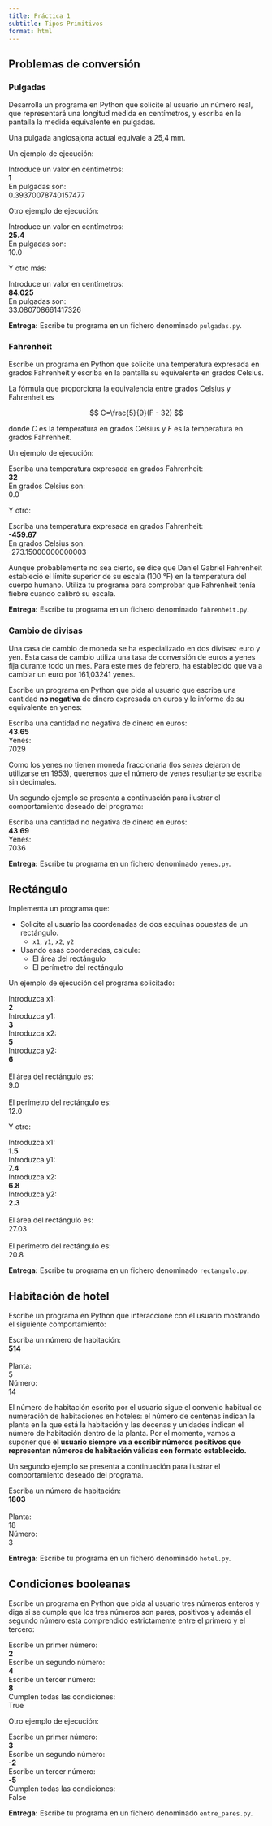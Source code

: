```yaml
---
title: Práctica 1
subtitle: Tipos Primitivos
format: html
---
```


## Problemas de conversión

### Pulgadas

Desarrolla un programa en Python que solicite al usuario un número real, que representará una longitud medida en centímetros, y escriba en la pantalla la medida equivalente en pulgadas.

Una pulgada anglosajona actual equivale a 25,4 mm.

Un ejemplo de ejecución: 

| Introduce un valor en centímetros: 
| **1**
| En pulgadas son: 
| 0.39370078740157477

Otro ejemplo de ejecución:

| Introduce un valor en centímetros:
| **25.4**
| En pulgadas son: 
| 10.0

Y otro más:

| Introduce un valor en centímetros:
| **84.025**
| En pulgadas son: 
| 33.080708661417326

**Entrega:** Escribe tu programa en un fichero denominado `pulgadas.py`.


### Fahrenheit

Escribe un programa en Python que solicite una temperatura expresada en grados Fahrenheit y escriba en la pantalla su equivalente en grados Celsius.

La fórmula que proporciona la equivalencia entre grados Celsius y Fahrenheit es

$$
C=\frac{5}{9}(F - 32)
$$

donde $C$ es la temperatura en grados Celsius y $F$ es la temperatura en grados Fahrenheit.

Un ejemplo de ejecución:

| Escriba una temperatura expresada en grados Fahrenheit: 
| **32**
| En grados Celsius son: 
| 0.0

Y otro:

| Escriba una temperatura expresada en grados Fahrenheit: 
| **-459.67**
| En grados Celsius son: 
| -273.15000000000003

Aunque probablemente no sea cierto, se dice que Daniel Gabriel Fahrenheit estableció el límite superior de su escala (100 °F) en la temperatura del cuerpo humano.
Utiliza tu programa para comprobar que Fahrenheit tenía fiebre cuando calibró su escala.

**Entrega:** Escribe tu programa en un fichero denominado `fahrenheit.py`.


### Cambio de divisas

Una casa de cambio de moneda se ha especializado en dos divisas: euro y yen.
Esta casa de cambio utiliza una tasa de conversión de euros a yenes fija durante todo un mes.
Para este mes de febrero, ha establecido que va a cambiar un euro por 161,03241 yenes.

Escribe un programa en Python que pida al usuario que escriba una cantidad **no negativa** de dinero expresada en euros y le informe de su equivalente en yenes:

| Escriba una cantidad no negativa de dinero en euros:
| **43.65**
| Yenes: 
| 7029

Como los yenes no tienen moneda fraccionaria (los _senes_ dejaron de utilizarse en 1953), queremos que el número de yenes resultante se escriba sin decimales.

Un segundo ejemplo se presenta a continuación para ilustrar el comportamiento deseado del programa:

| Escriba una cantidad no negativa de dinero en euros:
| **43.69**
| Yenes: 
| 7036

**Entrega:** Escribe tu programa en un fichero denominado `yenes.py`.


## Rectángulo

Implementa un programa que:

- Solicite al usuario las coordenadas de dos esquinas opuestas de un rectángulo.
    - `x1`, `y1`, `x2`, `y2`
- Usando esas coordenadas, calcule:
    - El área del rectángulo
    - El perímetro del rectángulo

<!-- ![Rectángulo de ejemplo]() -->

Un ejemplo de ejecución del programa solicitado:

| Introduzca x1:
| **2**
| Introduzca y1:
| **3**
| Introduzca x2:
| **5**
| Introduzca y2:
| **6**
| 
| El área del rectángulo es:
| 9.0
| 
| El perímetro del rectángulo es:
| 12.0

Y otro:

| Introduzca x1:
| **1.5**
| Introduzca y1:
| **7.4**
| Introduzca x2:
| **6.8**
| Introduzca y2:
| **2.3**
| 
| El área del rectángulo es:
| 27.03
| 
| El perímetro del rectángulo es:
| 20.8

**Entrega:** Escribe tu programa en un fichero denominado `rectangulo.py`.


## Habitación de hotel

Escribe un programa en Python que interaccione con el usuario mostrando el siguiente comportamiento:

| Escriba un número de habitación:
| **514**
| 
| Planta:
| 5
| Número:
| 14

El número de habitación escrito por el usuario sigue el convenio habitual de numeración de habitaciones en hoteles: el número de centenas indican la planta en la que está la habitación y las decenas y unidades indican el número de habitación dentro de la planta.
Por el momento, vamos a suponer que **el usuario siempre va a escribir números positivos que representan números de habitación válidas con formato establecido.**

Un segundo ejemplo se presenta a continuación para ilustrar el comportamiento deseado del programa.

| Escriba un número de habitación: 
| **1803**
| 
| Planta:
| 18
| Número:
| 3

**Entrega:** Escribe tu programa en un fichero denominado `hotel.py`.


## Condiciones booleanas

Escribe un programa en Python que pida al usuario tres números enteros y diga si se cumple que los tres números son pares, positivos y además el segundo número está comprendido estrictamente entre el primero y el tercero: 

| Escribe un primer número:
| **2**
| Escribe un segundo número:
| **4**
| Escribe un tercer número:
| **8**
| Cumplen todas las condiciones:
| True

Otro ejemplo de ejecución:

| Escribe un primer número:
| **3**
| Escribe un segundo número:
| **-2**
| Escribe un tercer número:
| **-5**
| Cumplen todas las condiciones:
| False

**Entrega:** Escribe tu programa en un fichero denominado `entre_pares.py`.
